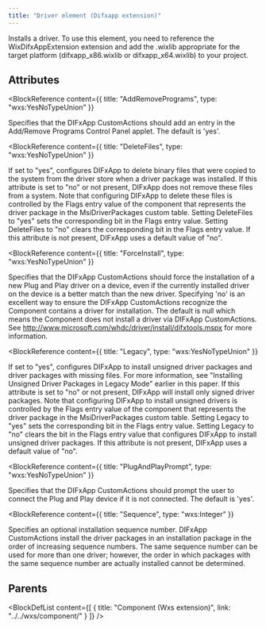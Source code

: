 ```yaml
---
title: "Driver element (Difxapp extension)"
---
```



Installs a driver. To use this element, you need to reference the WixDifxAppExtension extension and add the
 .wixlib appropriate for the target platform (difxapp_x86.wixlib or difxapp_x64.wixlib)
 to your project.


## Attributes

<BlockWrapper>

  <BlockReference
    content={{
      title: "AddRemovePrograms",
      type: "wxs:YesNoTypeUnion"
    }}
  >
  Specifies that the DIFxApp CustomActions should add an entry in the Add/Remove Programs Control
   Panel applet. The default is 'yes'.
  </BlockReference>

  <BlockReference
    content={{
      title: "DeleteFiles",
      type: "wxs:YesNoTypeUnion"
    }}
  >
  If set to "yes", configures DIFxApp to delete binary files that were copied to the system from the driver
   store when a driver package was installed. If this attribute is set to "no" or not present, DIFxApp does not
   remove these files from a system. Note that configuring DIFxApp to delete these files is controlled by the
   Flags entry value of the component that represents the driver package in the MsiDriverPackages custom table.
   Setting DeleteFiles to "yes" sets the corresponding bit in the Flags entry value. Setting DeleteFiles to "no"
   clears the corresponding bit in the Flags entry value. If this attribute is not present, DIFxApp uses a
   default value of "no".
  </BlockReference>

  <BlockReference
    content={{
      title: "ForceInstall",
      type: "wxs:YesNoTypeUnion"
    }}
  >
  Specifies that the DIFxApp CustomActions should force the installation of a new Plug and Play driver
   on a device, even if the currently installed driver on the device is a better match than the new driver.
   Specifying 'no' is an excellent way to ensure the DIFxApp CustomActions recognize the Component contains
   a driver for installation. The default is null which means the Component does not install a driver via
   DIFxApp CustomActions. See http://www.microsoft.com/whdc/driver/install/difxtools.mspx for more information.
  </BlockReference>

  <BlockReference
    content={{
      title: "Legacy",
      type: "wxs:YesNoTypeUnion"
    }}
  >
  If set to "yes", configures DIFxApp to install unsigned driver packages and driver packages with missing
   files. For more information, see "Installing Unsigned Driver Packages in Legacy Mode" earlier in this paper.
   If this attribute is set to "no" or not present, DIFxApp will install only signed driver packages. Note
   that configuring DIFxApp to install unsigned drivers is controlled by the Flags entry value of the component
   that represents the driver package in the MsiDriverPackages custom table. Setting Legacy to "yes" sets
   the corresponding bit in the Flags entry value. Setting Legacy to "no" clears the bit in the Flags
   entry value that configures DIFxApp to install unsigned driver packages. If this attribute is not present,
   DIFxApp uses a default value of "no".
  </BlockReference>

  <BlockReference
    content={{
      title: "PlugAndPlayPrompt",
      type: "wxs:YesNoTypeUnion"
    }}
  >
  Specifies that the DIFxApp CustomActions should prompt the user to connect the Plug and Play
   device if it is not connected. The default is 'yes'.
  </BlockReference>

  <BlockReference
    content={{
      title: "Sequence",
      type: "wxs:Integer"
    }}
  >
  Specifies an optional installation sequence number. DIFxApp CustomActions install the driver packages in
   an installation package in the order of increasing sequence numbers. The same sequence number can be used
   for more than one driver; however, the order in which packages with the same sequence number are actually
   installed cannot be determined.
  </BlockReference>

</BlockWrapper>


## Parents

<BlockDefList content={[
    {
      title: "Component (Wxs extension)",
      link: "../../wxs/component/"
    }
  ]}
/>